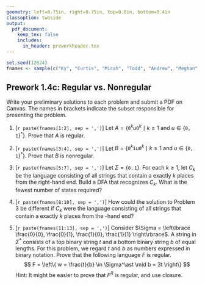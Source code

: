 ```yaml
---
geometry: left=0.75in, right=0.75in, top=0.8in, bottom=0.4in
classoption: twoside
output: 
  pdf_document:
    keep_tex: false
    includes:
      in_header: preworkheader.tex
---
```


```r
set.seed(12624)
fnames <- sample(c("Ky", "Curtis", "Micah", "Todd", "Andrew", "Meghan", "Allie", "David", "Connor", "Levi", "Ben", "Grace", "Joshua"))
```

## Prework 1.4c: Regular vs. Nonregular

Write your preliminary solutions to each problem and submit a PDF on Canvas. The names in brackets indicate the subset responsible for presenting the problem.

1. [`r paste(fnames[1:2], sep = ',')`] Let $A = \{\mathtt{0}^ku\mathtt{0}^k \mid k \geq 1 \text{ and } u \in \{\mathtt{0,1}\}^*\}$. Prove that $A$ is regular.

2. [`r paste(fnames[3:4], sep = ',')`] Let $B = \{\mathtt{0}^k\mathtt{1}u\mathtt{0}^k \mid k \geq 1 \text{ and } u \in \{\mathtt{0,1}\}^*\}$. Prove that $B$ is nonregular.

3. [`r paste(fnames[5:7], sep = ',')`] Let $\Sigma = \{\mathtt{0,1}\}$. For each $k \geq 1$, let $C_k$ be the language consisting of all strings that contain a \texttt{0} exactly $k$ places from the right-hand end. Build a DFA that recognizes $C_k$. What is the fewest number of states required?

4. [`r paste(fnames[8:10], sep = ',')`] How could the solution to Problem 3 be different if $C_k$ were the language consisting of all strings that contain a \texttt{0} exactly $k$ places from the \textit{left}-hand end?

5. [`r paste(fnames[11:13], sep = ',')`] Consider $\Sigma = \left\lbrace \frac{0}{0}, \frac{0}{1}, \frac{1}{0}, \frac{1}{1}  \right\rbrace$. A string in $\Sigma^\ast$ consists of a top binary string $t$ and a bottom binary string $b$ of equal lengths. For this problem, we regard $t$ and $b$ as numbers expressed in binary notation. Prove that the following language $F$ is regular.
$$
F = \left\{ w = \frac{t}{b} \in \Sigma^\ast \mid b = 3t \right\} 
$$
Hint: It might be easier to prove that $F^R$ is regular, and use closure.

\medskip
\mbox{}\xrfill[2pt]{1pt}\textsc{\small begin your solutions below this line}\xrfill[2pt]{1pt}\mbox{}

    